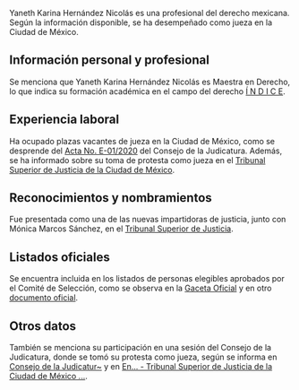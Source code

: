 Yaneth Karina Hernández Nicolás es una profesional del derecho mexicana. Según la información disponible, se ha desempeñado como jueza en la Ciudad de México. 

## Información personal y profesional
Se menciona que Yaneth Karina Hernández Nicolás es Maestra en Derecho, lo que indica su formación académica en el campo del derecho [Í N D I C E](https://data.consejeria.cdmx.gob.mx/portal_old/uploads/gacetas/06821f1632f5ced92d1d7e550dddd050.pdf). 

## Experiencia laboral
Ha ocupado plazas vacantes de jueza en la Ciudad de México, como se desprende del [Acta No. E-01/2020](http://transparencia.cjcdmx.gob.mx/transparencia/FORMATOS_2016/126/3/2020/ActaE-01-2020.pdf) del Consejo de la Judicatura. Además, se ha informado sobre su toma de protesta como jueza en el [Tribunal Superior de Justicia de la Ciudad de México](https://de-de.facebook.com/TSJCDMX/posts/3979941938698197). 

## Reconocimientos y nombramientos
Fue presentada como una de las nuevas impartidoras de justicia, junto con Mónica Marcos Sánchez, en el [Tribunal Superior de Justicia](https://www.reforma.com/presentan-consejeros-y-juezas-en-el-tsj/ar1852087). 

## Listados oficiales
Se encuentra incluida en los listados de personas elegibles aprobados por el Comité de Selección, como se observa en la [Gaceta Oficial](https://www.diariooficial.gob.mx/nota_detalle.php?codigo=5745287&fecha=15/12/2024) y en otro [documento oficial](https://www.diariooficial.gob.mx/nota_detalle.php?codigo=5745287&fecha=15/12/2024). 

## Otros datos
También se menciona su participación en una sesión del Consejo de la Judicatura, donde se tomó su protesta como jueza, según se informa en [Consejo de la Judicatur~](http://transparencia.cjcdmx.gob.mx/transparencia/FORMATOS_2016/126/3/2020/ActaE-01-2020.pdf) y en [En... - Tribunal Superior de Justicia de la Ciudad de México ...](https://de-de.facebook.com/TSJCDMX/posts/3979941938698197).